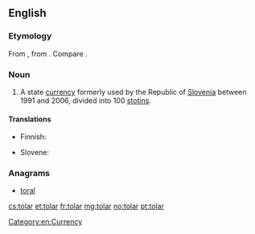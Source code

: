 ==English==

===Etymology===
From {{etyl|sl|en}} {{term|tolar|lang=sl}}, from {{etyl|de|en}} {{term|Thaler||valley|lang=de}}. Compare {{term|dollar|lang=en}}.

===Noun===
{{en-noun|s|tolarjev}}

# A state [[currency]] formerly used by the Republic of [[Slovenia]] between 1991 and 2006, divided into 100 [[stotin]]s.

====Translations====
{{trans-top|currency of the Republic of Slovenia}}
* Finnish: {{t|fi|tolar}}
{{trans-mid}}
* Slovene: {{t|sl|tolar}}
{{trans-bottom}}

===Anagrams===
* [[toral#English|toral]]

[[Category:en:Currency]]

[[cs:tolar]]
[[et:tolar]]
[[fr:tolar]]
[[mg:tolar]]
[[no:tolar]]
[[pt:tolar]]